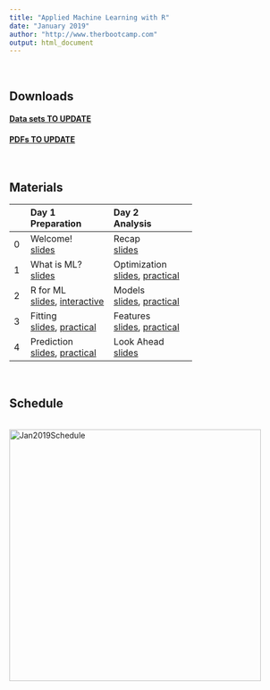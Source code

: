 ```yaml
---
title: "Applied Machine Learning with R"
date: "January 2019"
author: "http://www.therbootcamp.com"
output: html_document
---
```


<br>

## Downloads

#### [**Data sets TO UPDATE**](https://raw.githubusercontent.com/therbootcamp/Intro2DataScience_2018Oct/master/_sessions/_data/baselrbootcamp_data.zip)

#### [**PDFs TO UPDATE**](https://raw.githubusercontent.com/therbootcamp/Intro2DataScience_2018Oct/master/_sessions/_pdf/Intro2DataScienceWithR_pdfs.zip)

<br>

## Materials


|  | Day 1<br>Preparation| Day 2<br>Analysis| 
|:--|:-------------|:-------------|
|0| Welcome!<br>[slides](_sessions/Welcome/Welcome.html) | Recap<br>[slides](_sessions/Recap/Recap.html)|
|1| What is ML?<br>[slides](_sessions/WhatIsML/WhatIsML.html)| Optimization <br>[slides](_sessions/Optimization/Optimization.html), [practical](_sessions/Optimization/Optimization_practical.html) |
|2| R for ML <br>[slides](_sessions/RforML/RforML.html), [interactive](_sessions/RforML/RforML_interactive.R) | Models<br>[slides](_sessions/Models/Models.html), [practical](_sessions/Models/Models_practical.html)|
|3|   Fitting<br>[slides](_sessions/Fitting/Fitting.html), [practical](_sessions/Fitting/Fitting_practical.html) |Features <br>[slides](_sessions/Features/Features.html), [practical](_sessions/Features/Features_practical.html)|
|4|Prediction <br>[slides](_sessions/Prediction/Prediction.html), [practical](_sessions/Prediction/Prediction_practical.html)    | Look Ahead<br>[slides](_sessions/LookAhead/LookAhead.html) |

<br>

## Schedule

<p align="center"><br>
    <a href="https://therbootcamp.github.io/Intro2DataScience_2018Oct/index.html"><img border="0" alt="Jan2019Schedule" src="https://raw.githubusercontent.com/therbootcamp/therbootcamp.github.io/master/_sessions/_image/schedule_2019Jan_ML.png" style="width:450px"></a><br>
